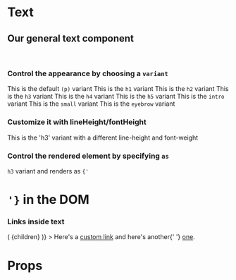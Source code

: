 
<Meta title="Core/Text" component={Text} />

# Text

## Our general text component

<br />

### Control the appearance by choosing a `variant`

<Canvas>
  <Story name="Variants">
    <Text>
      This is the default <code>(p)</code> variant
    </Text>
    <Text variant="h1">
      This is the <code>h1</code> variant
    </Text>
    <Text variant="h2">
      This is the <code>h2</code> variant
    </Text>
    <Text variant="h3">
      This is the <code>h3</code> variant
    </Text>
    <Text variant="h4">
      This is the <code>h4</code> variant
    </Text>
    <Text variant="h5">
      This is the <code>h5</code> variant
    </Text>
    <Text variant="intro">
      This is the <code>intro</code> variant
    </Text>
    <Text variant="small">
      This is the <code>small</code> variant
    </Text>
    <Text variant="eyebrow">
      This is the <code>eyebrow</code> variant
    </Text>
  </Story>
</Canvas>

### Customize it with lineHeight/fontHeight

<Canvas>
  <Story name="Customize">
    <Text variant="h3" lineHeight="lg" fontWeight="light">
      This is the 'h3' variant with a different line-height and font-weight
    </Text>
  </Story>
</Canvas>

### Control the rendered element by specifying `as`

<Canvas>
  <Story name="Element">
    <Text variant="h3" as="h1">
      <code>h3</code> variant and renders as <code>{'<h1/>'}</code> in the DOM
    </Text>
  </Story>
</Canvas>

### Links inside text

<Canvas>
  <Story name="Custom link renderer">
    <Text
      linkRenderer={(href, children) => (
        <Text as="a" href={href} color="red400" fontWeight="semiBold">
          {children}
        </Text>
      )}
    >
      Here's a <a href="/test">custom link</a> and here's another{' '}
      <a href="/test2">one</a>.
    </Text>
  </Story>
</Canvas>

# Props

<Props of={Text} />
